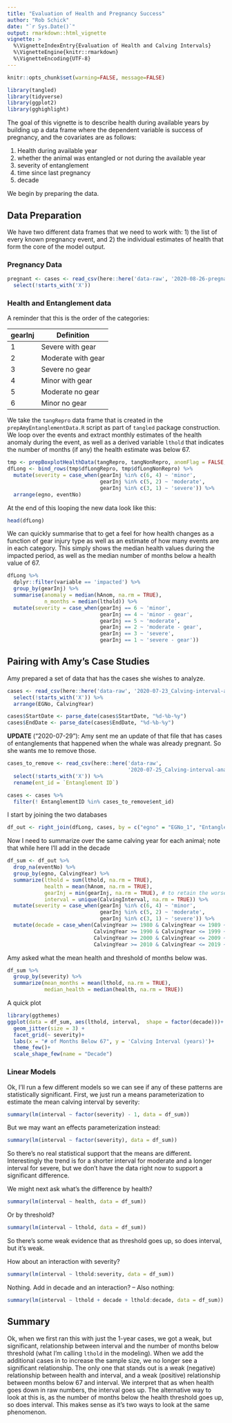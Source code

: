 ```yaml
---
title: "Evaluation of Health and Pregnancy Success"
author: "Rob Schick"
date: "`r Sys.Date()`"
output: rmarkdown::html_vignette
vignette: >
  %\VignetteIndexEntry{Evaluation of Health and Calving Intervals}
  %\VignetteEngine{knitr::rmarkdown}
  %\VignetteEncoding{UTF-8}
---
```


```r
knitr::opts_chunk$set(warning=FALSE, message=FALSE)

library(tangled)
library(tidyverse)
library(ggplot2)
library(gghighlight)
```

The goal of this vignette is to describe health during available years by building up a data frame where the dependent variable is success of pregnancy, and the covariates are as follows:

1. Health during available year
2. whether the animal was entangled or not during the available year
3. severity of entanglement
4. time since last pregnancy
5. decade

We begin by preparing the data.

## Data Preparation
We have two different data frames that we need to work with: 1)  the list of every known pregnancy event, and 2) the individual estimates of health that form the core of the model output.

### Pregnancy Data

```r
pregnant <- cases <- read_csv(here::here('data-raw', '2020-08-26-pregnancy_yes-no.csv'))%>% 
  select(!starts_with('X')) 
```

### Health and Entanglement data
A reminder that this is the order of the categories:

gearInj | Definition
-----------|----------
1 | Severe with gear
2 | Moderate with gear
3 | Severe no gear
4 | Minor with gear
5 | Moderate no gear
6 | Minor no gear

We take the `tangRepro` data frame that is created in the `prepAmyEntanglementData.R` script as part of `tangled` package construction. We loop over the events and extract monthly estimates of the health anomaly during the event, as well as a derived variable `lthold` that indicates the number of months (if any) the health estimate was below 67. 


```r
tmp <- prepBoxplotHealthData(tangRepro, tangNonRepro, anomFlag = FALSE, thold = 67)
dfLong <- bind_rows(tmp$dfLongRepro, tmp$dfLongNonRepro) %>% 
  mutate(severity = case_when(gearInj %in% c(6, 4) ~ 'minor',
                              gearInj %in% c(5, 2) ~ 'moderate',
                              gearInj %in% c(3, 1) ~ 'severe')) %>% 
  arrange(egno, eventNo)
```

At the end of this looping the new data look like this:

```r
head(dfLong)
```

We can quickly summarise that to get a feel for how health changes as a function of gear injury type as well as an estimate of how many events are in each category. This simply shows the median health values during the impacted period, as well as the median number of months below a health value of 67.

```r
dfLong %>% 
  dplyr::filter(variable == 'impacted') %>% 
  group_by(gearInj) %>% 
  summarise(anomaly = median(hAnom, na.rm = TRUE),
            n_months = median(lthold)) %>% 
  mutate(severity = case_when(gearInj == 6 ~ 'minor',
                              gearInj == 4 ~ 'minor - gear',
                              gearInj == 5 ~ 'moderate',
                              gearInj == 2 ~ 'moderate - gear',
                              gearInj == 3 ~ 'severe',
                              gearInj == 1 ~ 'severe - gear'))
```

## Pairing with Amy's Case Studies

Amy prepared a set of data that has the cases she wishes to analyze.

```r
cases <- read_csv(here::here('data-raw', '2020-07-23_Calving-interval-analysis_Case-Study_all-cases.csv')) %>% 
  select(!starts_with('X')) %>% 
  arrange(EGNo, CalvingYear)

cases$StartDate <- parse_date(cases$StartDate, "%d-%b-%y")
cases$EndDate <- parse_date(cases$EndDate, "%d-%b-%y")


```

__UPDATE__ ("2020-07-29"): Amy sent me an update of that file that has cases of entanglements that happened when the whale was already pregnant. So she wants me to remove those.

```r
cases_to_remove <- read_csv(here::here('data-raw', 
                                       '2020-07-25_Calving-interval-analysis_cases-to-remove.csv')) %>% 
  select(!starts_with('X')) %>% 
  rename(ent_id = `Entanglement ID`)

cases <- cases %>% 
  filter(! EntanglementID %in% cases_to_remove$ent_id)
```


I start by joining the two databases

```r
df_out <- right_join(dfLong, cases, by = c("egno" = "EGNo_1", "EntanglementId" = "EntanglementID")) 
```

Now I need to summarize over the same calving year for each animal; note that while here I'll add in the decade

```r
df_sum <- df_out %>% 
  drop_na(eventNo) %>% 
  group_by(egno, CalvingYear) %>% 
  summarize(lthold = sum(lthold, na.rm = TRUE),
            health = mean(hAnom, na.rm = TRUE),
            gearInj = min(gearInj, na.rm = TRUE), # to retain the worse event when there are multiple groupings
            interval = unique(CalvingInterval, na.rm = TRUE)) %>% 
  mutate(severity = case_when(gearInj %in% c(6, 4) ~ 'minor',
                              gearInj %in% c(5, 2) ~ 'moderate',
                              gearInj %in% c(3, 1) ~ 'severe')) %>% 
  mutate(decade = case_when(CalvingYear >= 1980 & CalvingYear <= 1989 ~ 1980,
                            CalvingYear >= 1990 & CalvingYear <= 1999 ~ 1990,
                            CalvingYear >= 2000 & CalvingYear <= 2009 ~ 2000,
                            CalvingYear >= 2010 & CalvingYear <= 2019 ~ 2010))
```

Amy asked what the mean health and threshold of months below was.

```r
df_sum %>% 
  group_by(severity) %>% 
  summarize(mean_months = mean(lthold, na.rm = TRUE),
            median_health = median(health, na.rm = TRUE))
```

A quick plot

```r
library(ggthemes)
ggplot(data = df_sum, aes(lthold, interval,  shape = factor(decade)))+
  geom_jitter(size = 3) +
  facet_grid(~ severity)+
  labs(x = "# of Months Below 67", y = 'Calving Interval (years)')+
  theme_few()+
  scale_shape_few(name = "Decade")
```

### Linear Models
Ok, I'll run a few different models so we can see if any of these patterns are statistically significant. First, we just run a means parameterization to estimate the mean calving interval by severity:

```r
summary(lm(interval ~ factor(severity) - 1, data = df_sum))
```

But we may want an effects parameterization instead:

```r
summary(lm(interval ~ factor(severity), data = df_sum))
```

So there's no real statistical support that the means are different. Interestingly the trend is for a shorter interval for moderate and a longer interval for severe, but we don't have the data right now to support a significant difference. 

We might next ask what's the difference by health?

```r
summary(lm(interval ~ health, data = df_sum))
```

Or by threshold?

```r
summary(lm(interval ~ lthold, data = df_sum))
```

So there's some weak evidence that as threshold goes up, so does interval, but it's weak.

How about an interaction with severity?

```r
summary(lm(interval ~ lthold:severity, data = df_sum))
```

Nothing. Add in decade and an interaction? -- Also nothing:

```r
summary(lm(interval ~ lthold + decade + lthold:decade, data = df_sum))
```

## Summary
Ok, when we first ran this with just the 1-year cases, we got a weak, but significant, relationship between interval and the number of months below threshold (what I'm calling `lthold` in the modeling). When we add the additional cases in to increase the sample size, we no longer see a significant relationship. The only one that stands out is a weak (negative) relationship between health and interval, and a weak (positive) relationship between months below 67 and interval. We interpret that as when health goes down in raw numbers, the interval goes up. The alternative way to look at this is, as the number of months below the health threshold goes up, so does interval. This makes sense as it's two ways to look at the same phenomenon.

